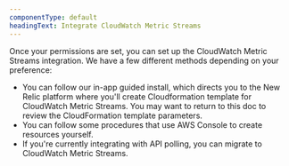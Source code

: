 ```yaml
---
componentType: default
headingText: Integrate CloudWatch Metric Streams
---
```


Once your permissions are set, you can set up the CloudWatch Metric Streams integration. We have a few different methods depending on your preference:

* You can follow our in-app guided install, which directs you to the New Relic platform where you'll create Cloudformation template for CloudWatch Metric Streams. You may want to return to this doc to review the CloudFormation template parameters.
* You can follow some procedures that use AWS Console to create resources yourself.
* If you're currently integrating with API polling, you can migrate to CloudWatch Metric Streams.  